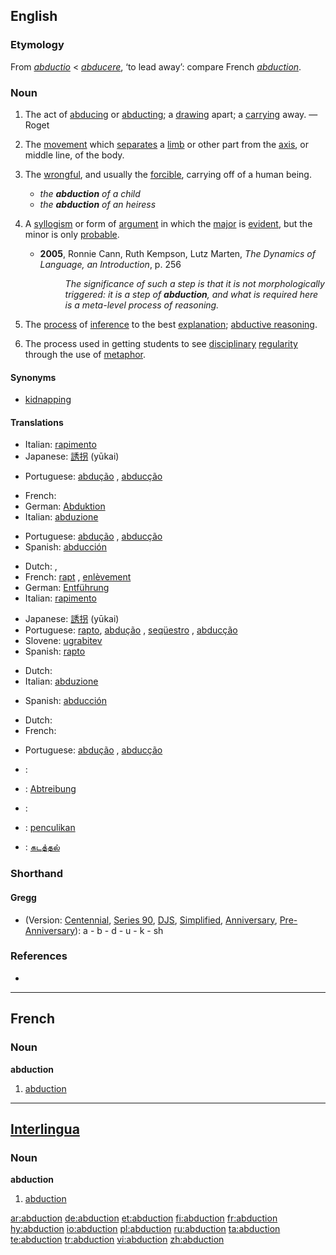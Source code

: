 {{wikipedia}}
{{wikisource1911Enc|Abduction}}
==English==

{{rfc|what’s with the shorthand thing?}}

===Etymology===
From {{L.}} ''[[abductio]]'' < ''[[abducere]]'', ‘to lead away’: compare French ''[[#French|abduction]]''.

===Noun===
{{en-noun}}

# {{rfdate|make this into proper citation}} The act of [[abduce|abducing]] or [[abduct]]ing; a [[draw]]ing apart; a [[carry]]ing away. — Roget
# {{context|physiology}} The [[movement]] which [[separate]]s a [[limb]] or other part from the [[axis]], or middle line, of the body.
# {{law}} The [[wrongful]], and usually the [[forcible]], carrying off of a human being.
#* ''the '''abduction''' of a child''
#* ''the '''abduction''' of an heiress''
# {{logic}} A [[syllogism]] or form of [[argument]] in which the [[major]] is [[evident]], but the minor is only [[probable]].
#* '''2005''', Ronnie Cann, Ruth Kempson, Lutz Marten, ''The Dynamics of Language, an Introduction'', p. 256
#*: ''The significance of such a step is that it is not morphologically triggered: it is a step of '''abduction''', and what is required here is a meta-level process of reasoning.''
# {{computing}} The [[process]] of [[inference]] to the best [[explanation]]; [[abductive reasoning]].
# {{context|education}} The process used in getting students to see [[disciplinary]] [[regularity]] through the use of [[metaphor]].

{{rfex}}

====Synonyms====
* {{italbrac|law|carrying off of human being}} [[kidnapping]]

====Translations====
{{trans-top|act of abducing or abducting}}
*Italian: [[rapimento]] {{m}}
*Japanese: [[誘拐]] (yūkai)
{{trans-mid}}
*Portuguese: [[abdução]] {{m}} {{italbrac|Brazil}}, [[abducção]] {{m}} {{italbrac|Portugal}}
{{trans-bottom}}

{{trans-top|physiology: movement separating limb from axis}}
*French: {{t+|fr|abduction|f}}
*German: [[Abduktion]] {{f}}
*Italian: [[abduzione]] {{f}}
{{trans-mid}}
*Portuguese: [[abdução]] {{m}} {{italbrac|Brazil}}, [[abducção]] {{m}} {{italbrac|Portugal}}
*Spanish: [[abducción]] {{f}}
{{trans-bottom}}

{{trans-top|law: carrying off of a human being}}
*Dutch: {{t|nl|ontvoering|f}}, {{t-|nl|kidnapping|f}}
*French: [[rapt]] {{m}}, [[enlèvement]] {{m}}
*German: [[Entführung]] {{f}}
*Italian: [[rapimento]] {{m}}
{{trans-mid}}
*Japanese: [[誘拐]] (yūkai)
*Portuguese: [[rapto]], [[abdução]] {{f}}, [[seqüestro]] {{m}} {{italbrac|Brazil}}, [[abducção]] {{m}} {{italbrac|Portugal}}
*Slovene: [[ugrabitev]] {{f}}
*Spanish: [[rapto]] {{m}}
{{trans-bottom}}

{{trans-top|logic: syllogism}}
*Dutch: {{t|nl|abductie|f}}
*Italian: [[abduzione]] {{f}}
{{trans-mid}}
*Spanish: [[abducción]] {{f}}
{{trans-bottom}}

{{trans-top|computing: process of inference}}
*Dutch: {{t|nl|abductie|f}}
*French: {{t+|fr|abduction|f}}
{{trans-mid}}
*Portuguese: [[abdução]] {{m}} {{italbrac|Brazil}}, [[abducção]] {{m}} {{italbrac|Portugal}}
{{trans-bottom}}

{{trans-top|education: process used in getting students to see disciplinary regularity}}
{{trans-mid}}
{{trans-bottom}}

{{checktrans}}
{{trans-top|Translations to be checked}}
*{{ttbc|French}}: {{t+|fr|abduction|f}}
*{{ttbc|German}}: [[Abtreibung]] {{f}}
*{{ttbc|Interlingua}}: {{t-|ia|abduction|xs=Interlingua}}
*{{ttbc|Malay}}: [[penculikan]]
*{{ttbc|Tamil}}: [[கடத்தல்]]
{{trans-bottom}}

===Shorthand===

====Gregg====
* (Version: [[w:Gregg_Shorthand#Centennial_Gregg_Shorthand|Centennial]], [[w:Gregg_Shorthand#Series_90_Gregg_Shorthand|Series 90]], [[w:Gregg_Shorthand#Diamond_Jubilee_Gregg_Shorthand|DJS]], [[w:Gregg_Shorthand#Simplified_Gregg_Shorthand|Simplified]], [[w:Gregg_Shorthand#Anniversary_Gregg_Shorthand|Anniversary]], [[w:Gregg_Shorthand#Pre-Anniversary_Gregg_Shorthand|Pre-Anniversary]]): a - b - d - u - k - sh

===References===
*{{R:Webster 1913}}

----

==French==

===Noun===
'''abduction''' {{f}}

# [[#English|abduction]]

----

==[[Interlingua]]==

===Noun===
'''abduction'''

# [[#English|abduction]]

[[ar:abduction]]
[[de:abduction]]
[[et:abduction]]
[[fi:abduction]]
[[fr:abduction]]
[[hy:abduction]]
[[io:abduction]]
[[pl:abduction]]
[[ru:abduction]]
[[ta:abduction]]
[[te:abduction]]
[[tr:abduction]]
[[vi:abduction]]
[[zh:abduction]]